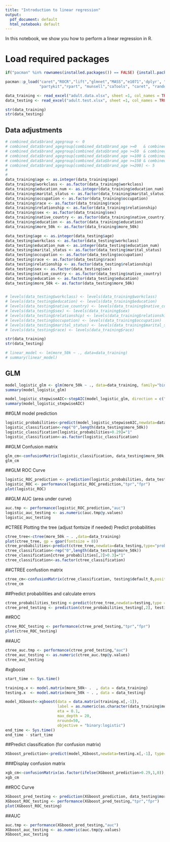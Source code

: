 ```yaml
---
title: "Introduction to linear regression"
output:
  pdf_document: default
  html_notebook: default
---
```


In this notebook, we show you how to perform a linear regression in R.

# Load required packages
```r
if("pacman" %in% rownames(installed.packages()) == FALSE) {install.packages("pacman")} # Check if you have universal installer package, install if not

pacman::p_load("caret","ROCR","lift","glmnet","MASS","e1071",'dplyr', "xgboost", "party",
               "partykit","rpart", "munsell","caTools", "caret", "randomForest", "readxl") #Check, and if needed install the necessary packages
```


```r
data_training <- read_excel("adult.data.xlsx", sheet =1, col_names = TRUE, na = '')
data_testing <- read_excel("adult.test.xlsx", sheet =1, col_names = TRUE, na = '')

str(data_training)
str(data_testing)
```
## Data adjustments

```r
# combined_data$brand_agegroup <- 0
# combined_data$brand_agegroup[combined_data$brand_age >=0   & combined_data$brand_age <50]  <- 1
# combined_data$brand_agegroup[combined_data$brand_age >=50  & combined_data$brand_age <100] <- 2
# combined_data$brand_agegroup[combined_data$brand_age >=100 & combined_data$brand_age <150] <- 3
# combined_data$brand_agegroup[combined_data$brand_age >=150 & combined_data$brand_age <200] <- 4
# combined_data$brand_agegroup[combined_data$brand_age >=200] <- 5
# 
# 
data_training$age <- as.integer(data_training$age)
data_training$workclass <- as.factor(data_training$workclass)
data_training$education_num <- as.integer(data_training$education_num)
data_training$marital_status <- as.factor(data_training$marital_status)
data_training$occupation <- as.factor(data_training$occupation)
data_training$race <- as.factor(data_training$race)
data_training$relationship <- as.factor(data_training$relationship)
data_training$sex <- as.factor(data_training$sex)
data_training$native_country <- as.factor(data_training$native_country)
data_training$education <- as.factor(data_training$education)
data_training$more_50k <- as.factor(data_training$more_50k)

data_testing$age <- as.integer(data_testing$age)
data_testing$workclass <- as.factor(data_testing$workclass)
data_testing$education_num <- as.integer(data_testing$education_num)
data_testing$marital_status <- as.factor(data_testing$marital_status)
data_testing$occupation <- as.factor(data_testing$occupation)
data_testing$race <- as.factor(data_testing$race)
data_testing$relationship <- as.factor(data_testing$relationship)
data_testing$sex <- as.factor(data_testing$sex)
data_testing$native_country <- as.factor(data_testing$native_country)
data_testing$education <- as.factor(data_testing$education)
data_testing$more_50k <- as.factor(data_testing$more_50k)


# levels(data_testing$workclass) <- levels(data_training$workclass)
# levels(data_testing$education) <- levels(data_training$education)
# levels(data_testing$native_country) <- levels(data_training$native_country)
# levels(data_testing$sex) <- levels(data_training$sex)
# levels(data_testing$relationship) <- levels(data_training$relationship)
# levels(data_testing$occupation) <- levels(data_training$occupation)
# levels(data_testing$marital_status) <- levels(data_training$marital_status)
# levels(data_testing$race) <- levels(data_training$race)

str(data_training)
str(data_testing)
```

```r
# linear_model <- lm(more_50k ~ ., data=data_training)
# summary(linear_model)
```

## GLM

```r
model_logistic_glm <- glm(more_50k ~ ., data=data_training, family="binomial"(link="logit"))
summary(model_logistic_glm)
```

```r
model_logistic_stepwiseAIC<-stepAIC(model_logistic_glm, direction = c("both"), trace = 1)
summary(model_logistic_stepwiseAIC)
```

##GLM model prediction

```r
logistic_probabilities<-predict(model_logistic_stepwiseAIC,newdata=data_testing,type="response") 
logistic_classification<-rep("0",length(data_testing$more_50k))
logistic_classification[logistic_probabilities>0.29]="1"
logistic_classification<-as.factor(logistic_classification)
```

##GLM Confusion matrix
```r
glm_cm<-confusionMatrix(logistic_classification, data_testing$more_50k, positive = "1")
glm_cm
```

##GLM ROC Curve
```r
logistic_ROC_prediction <- prediction(logistic_probabilities, data_testing$more_50k)
logistic_ROC <- performance(logistic_ROC_prediction,"tpr","fpr") 
plot(logistic_ROC)
```

##GLM AUC (area under curve)
```r
auc.tmp <- performance(logistic_ROC_prediction,"auc")
logistic_auc_testing <- as.numeric(auc.tmp@y.values)
logistic_auc_testing
```


#CTREE
Plotting the tree (adjust fontsize if needed)
Predict probabilities

```r
ctree_tree<-ctree(more_50k ~ . ,data=data_training) 
plot(ctree_tree, gp = gpar(fontsize = 8)) 
ctree_probabilities<-predict(ctree_tree,newdata=data_testing,type="prob")
ctree_classification<-rep("0",length(data_testing$more_50k))
ctree_classification[ctree_probabilities[,2]>0.3]="1" 
ctree_classification<-as.factor(ctree_classification)
```

##CTREE confustion matrix
```r
ctree_cm<-confusionMatrix(ctree_classification, testing$default_0,positive = "1")
ctree_cm
```

##Predict probabilities and calculate errors
```r
ctree_probabilities_testing <-predict(ctree_tree,newdata=testing,type = "prob")
ctree_pred_testing <- prediction(ctree_probabilities_testing[,2], testing$default_0)
```

##ROC
```r
ctree_ROC_testing <- performance(ctree_pred_testing,"tpr","fpr")
plot(ctree_ROC_testing)
```

##AUC
```r
ctree_auc.tmp <- performance(ctree_pred_testing,"auc") 
ctree_auc_testing <- as.numeric(ctree_auc.tmp@y.values)
ctree_auc_testing
```


#xgboost
```r
start_time <- Sys.time()

training.x <- model.matrix(more_50k~ .  , data = data_training)
testing.x  <- model.matrix(more_50k ~ . , data = data_testing)

model_XGboost<-xgboost(data = data.matrix(training.x[,-1]), 
                       label = as.numeric(as.character(data_training$more_50k)), 
                       eta = 0.1,
                       max_depth = 20, 
                       nround=50, 
                       objective = "binary:logistic")
end_time <- Sys.time()
end_time - start_time
```

##Predict classification (for confusion matrix)
```r
XGboost_prediction<-predict(model_XGboost,newdata=testing.x[,-1], type="response") 
```

###Display confusion matrix
```r
xgb_cm<-confusionMatrix(as.factor(ifelse(XGboost_prediction>0.29,1,0)),data_testing$more_50k,positive="1")
xgb_cm
```
##ROC Curve
```r
XGboost_pred_testing <- prediction(XGboost_prediction, data_testing$more_50k) 
XGboost_ROC_testing <- performance(XGboost_pred_testing,"tpr","fpr")
plot(XGboost_ROC_testing)
```
##AUC
```r
auc.tmp <- performance(XGboost_pred_testing,"auc")
XGboost_auc_testing <- as.numeric(auc.tmp@y.values)
XGboost_auc_testing 
```